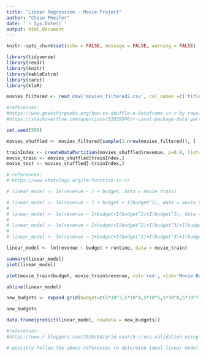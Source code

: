 ---
title: "Linear Regression - Movie Project"
author: "Chase Pheifer"
date: '`r Sys.Date()`'
output: html_document
---

```{r setup, include=FALSE}
knitr::opts_chunk$set(echo = FALSE, message = FALSE, warning = FALSE)

library(tidyverse)
library(readr)
library(knitr)
library(kableExtra)
library(caret)
library(klaR)

```

```{r read file in}

movies_filtered <- read_csv('movies_filtered2.csv', col_names =c('title','genres','original_language','production_companies','budget','revenue','runtime','vote_average','vote_count','credits'), trim_ws = TRUE, show_col_types = FALSE)

```

```{r shuffle and partition data into training and test sets}
#references:
#https://www.geeksforgeeks.org/how-to-shuffle-a-dataframe-in-r-by-rows/
#https://stackoverflow.com/questions/51039546/r-caret-package-data-partition-into-training-test-sets-before-traincontrol

set.seed(500)

movies_shuffled <- movies_filtered[sample(1:nrow(movies_filtered)), ]

trainIndex <- createDataPartition(movies_shuffled$revenue, p=0.8, list=FALSE) #80/20 split
movie_train <- movies_shuffled[trainIndex,]
movie_test <- movies_shuffled[-trainIndex,]

```


```{r linear regression model}
# references:
# https://www.statology.org/lm-function-in-r/

# linear_model <- lm(revenue ~ 1 + budget, data = movie_train)

# linear_model <- lm(revenue ~ 1 + budget + I(budget^2), data = movie_train)
# 
# linear_model <- lm(revenue ~ 1+budget+I(budget^2)+I(budget^3), data = movie_train)
# 
# linear_model <- lm(revenue ~ 1+budget+I(budget^2)+I(budget^3)+I(budget^4), data = movie_train)
# 
# linear_model <- lm(revenue ~ 1+budget+I(budget^2)+I(budget^3)+I(budget^4)+I(budget^5), data = movie_train)

linear_model <- lm(revenue ~ budget + runtime, data = movie_train)
```

```{r model evaluation}

summary(linear_model)
plot(linear_model)

```

```{r plot model vs. original data}

plot(movie_train$budget, movie_train$revenue, col='red', xlab='Movie Budget',ylab='Movie Revenue')

abline(linear_model)

```

```{r use model to predict values}

new_budgets <- expand.grid(budget=c(5*10^3,5*10^4,5*10^5,5*10^6,5*10^7,5*10^8),runtime=c(10,500))

new_budgets

data.frame(predict(linear_model, newdata = new_budgets))

```

```{r Grid Search CV}
#references:
#https://www.r-bloggers.com/2020/04/grid-search-cross-validation-using-crossval/

# possibly follow the above references to determine ideal linear model


```


